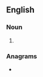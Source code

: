 ==English==

===Noun===
{{head|en|noun plural form}}

# {{plural of|skandha|lang=en}}

===Anagrams===
* {{anagrams|en|a=aadhknss|dhansaks}}